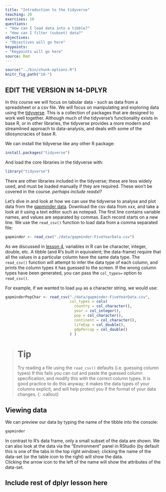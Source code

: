 ```yaml
---
title: "Introduction to the tidyverse"
teaching: 20
exercises: 10
questions:
- "How can I load data into a tibble?"
- "How can I filter (subset) data?"
objectives:
- "Objectives will go here"
keypoints:
- "Keypoints will go here"
source: Rmd
---
```


```r
source("../bin/chunk-options.R")
knitr_fig_path("18-")
```

## EDIT THE VERSION IN 14-DPLYR

In this course we will focus on tabular data - such as data from a spreadsheet or a csv file.  We will focus on manipulating and exploring data using the [tidyverse](http://tidyverse.org/).  This is a collection of packages that are designed to work well together.  Although much of the tidyverse's functionality exists in base R, or in other libraries, the tidyverse provides a more modern and streamlined approach to data-analysis, and deals with some of the idiosyncracies of base R.

We can install the tidyverse like any other R package:

```r
install.packages("tidyverse")
```

And load the core libraries in the tidyverse with:

```r
library("tidyverse")
```

There are other libraries included in the tidyverse; these are less widely used, and must be loaded manually if they are required.  These won't be covered in the course. _perhaps include readxl?_

Let's dive in and look at how we can use the tidyverse to analyse and plot data from the [gapminder data](https://www.gapminder.org/).   Download the csv data from _xxx_, and take a look at it using a text editor such as notepad.   The first line contains variable names, and values are separated by commas.  Each record starts on a new line.   We use the `read_csv()` function to load data from a comma separated file:

```r
gapminder <- read_csv("./data/gapminder-FiveYearData.csv")
```

As we discussed in [lesson 4]({{ page.root }}/04-data-structures-part1/), variables in R can be character, integer, double, etc.   A tibble (and R's built in equivalent; the data-frame) require that all the values in a particular column have the same data type.  The `read_csv()` function will attempt to infer the data type of each column, and prints the column types it has guessed to the screen.  If the wrong column types have been generated, you can pass the `col_types=` option to `read_csv()`.  

For example, if we wanted to load `pop` as a character string, we would use:

```r
gapminderPopChar <- read_csv("./data/gapminder-FiveYearData.csv", 
                             col_types = cols(
                               country = col_character(),
                               year = col_integer(),
                               pop = col_character(),
                               continent = col_character(),
                               lifeExp = col_double(),
                               gdpPercap = col_double()
                             ) )
```

> # Tip
> Try reading a file using the `read_csv()` defaults (i.e. guessing column types)
> If this fails you can cut and paste the guessed column specification, and modify
> this with the correct column types.  It is good practice to do this anyway; it makes
> the data types of your columns explicit, and will help protect you if the format 
> of your data changes.
{: .callout}


## Viewing data

We can preview our data by typing the name of the tibble into the console:
```r
gapminder
```

In contrast to R's data frame, only a small subset of the data are shown.  We can also look at the data via the "Environment" panel in RStudio (by default this is one of the tabs in the top right window); clicking the name of the data-set (or the table icon to the right) will show the data.  
Clicking the arrow icon to the left of the name will show the attributes of the data-set.

## Include rest of dplyr lesson here
